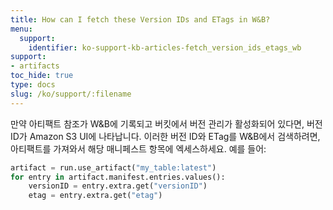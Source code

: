 ```yaml
---
title: How can I fetch these Version IDs and ETags in W&B?
menu:
  support:
    identifier: ko-support-kb-articles-fetch_version_ids_etags_wb
support:
- artifacts
toc_hide: true
type: docs
slug: /ko/support/:filename
---
```


만약 아티팩트 참조가 W&B에 기록되고 버킷에서 버전 관리가 활성화되어 있다면, 버전 ID가 Amazon S3 UI에 나타납니다. 이러한 버전 ID와 ETag를 W&B에서 검색하려면, 아티팩트를 가져와서 해당 매니페스트 항목에 엑세스하세요. 예를 들어:

```python
artifact = run.use_artifact("my_table:latest")
for entry in artifact.manifest.entries.values():
    versionID = entry.extra.get("versionID")
    etag = entry.extra.get("etag")
```
